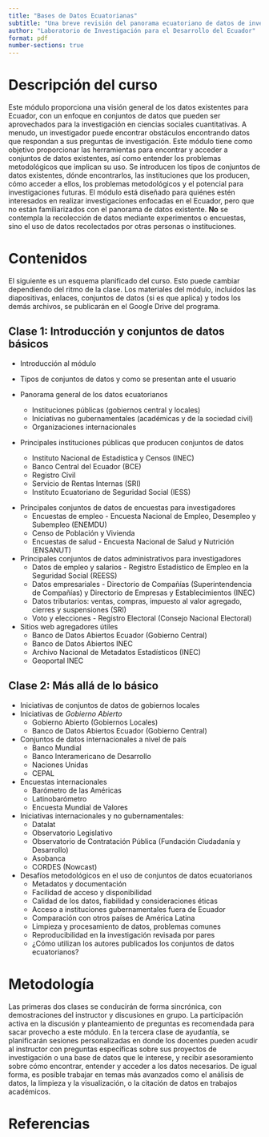 ```yaml
---
title: "Bases de Datos Ecuatorianas"
subtitle: "Una breve revisión del panorama ecuatoriano de datos de investigación"
author: "Laboratorio de Investigación para el Desarrollo del Ecuador"
format: pdf
number-sections: true
---
```


# Descripción del curso

Este módulo proporciona una visión general de los datos existentes para Ecuador, con un enfoque en conjuntos de datos que pueden ser aprovechados para la investigación en ciencias sociales cuantitativas. A menudo, un investigador puede encontrar obstáculos encontrando datos que respondan a sus preguntas de investigación. Este módulo tiene como objetivo proporcionar las herramientas para encontrar y acceder a conjuntos de datos existentes, así como entender los problemas metodológicos que implican su uso. Se introducen los tipos de conjuntos de datos existentes, dónde encontrarlos, las instituciones que los producen, cómo acceder a ellos, los problemas metodológicos y el potencial para investigaciones futuras. El módulo está diseñado para quiénes estén interesados en realizar investigaciones enfocadas en el Ecuador, pero que no están familiarizados con el panorama de datos existente. **No** se contempla la recolección de datos mediante experimentos o encuestas, sino el uso de datos recolectados por otras personas o instituciones.

# Contenidos {#sec-contents}

El siguiente es un esquema planificado del curso. Esto puede cambiar dependiendo del ritmo de la clase. Los materiales del módulo, incluidos las diapositivas, enlaces, conjuntos de datos (si es que aplica) y todos los demás archivos, se publicarán en el Google Drive del programa.

## Clase 1: Introducción y conjuntos de datos básicos

- Introducción al módulo
- Tipos de conjuntos de datos y como se presentan ante el usuario

- Panorama general de los datos ecuatorianos
    - Instituciones públicas (gobiernos central y locales)
    - Iniciativas no gubernamentales (académicas y de la sociedad civil)
    - Organizaciones internacionales

- Principales instituciones públicas que producen conjuntos de datos
    - Instituto Nacional de Estadística y Censos (INEC)
    - Banco Central del Ecuador (BCE)
    - Registro Civil
    - Servicio de Rentas Internas (SRI)
    - Instituto Ecuatoriano de Seguridad Social (IESS)

<!-- 

Para cada conjunto de datos, cubriremos los siguientes aspectos:
 - ¿De qué trata el conjunto de datos?
 - ¿Qué se puede hacer con él?
 - ¿Cómo acceder a él?
 - ¿Dónde encontrar la documentación?
 - Problemas y limitaciones
 - Ejemplos de investigaciones utilizando el conjunto de datos

!--->

- Principales conjuntos de datos de encuestas para investigadores
    - Encuestas de empleo - Encuesta Nacional de Empleo, Desempleo y Subempleo (ENEMDU)
    - Censo de Población y Vivienda
    - Encuestas de salud - Encuesta Nacional de Salud y Nutrición (ENSANUT)

- Principales conjuntos de datos administrativos para investigadores
    - Datos de empleo y salarios - Registro Estadístico de Empleo en la Seguridad Social (REESS)
    - Datos empresariales - Directorio de Compañías (Superintendencia de Compañías) y Directorio de Empresas y Establecimientos (INEC)
    - Datos tributarios: ventas, compras, impuesto al valor agregado, cierres y suspensiones (SRI)
    - Voto y elecciones - Registro Electoral (Consejo Nacional Electoral)

- Sitios web agregadores útiles
    - Banco de Datos Abiertos Ecuador (Gobierno Central)
    - Banco de Datos Abiertos INEC
    - Archivo Nacional de Metadatos Estadísticos (INEC)
    - Geoportal INEC

## Clase 2: Más allá de lo básico

- Iniciativas de conjuntos de datos de gobiernos locales
- Iniciativas de *Gobierno Abierto*
    - Gobierno Abierto (Gobiernos Locales)
    - Banco de Datos Abiertos Ecuador (Gobierno Central)
- Conjuntos de datos internacionales a nivel de país
    - Banco Mundial
    - Banco Interamericano de Desarrollo
    - Naciones Unidas
    - CEPAL
- Encuestas internacionales
    - Barómetro de las Américas
    - Latinobarómetro
    - Encuesta Mundial de Valores
- Iniciativas internacionales y no gubernamentales:
    - Datalat
    - Observatorio Legislativo
    - Observatorio de Contratación Pública (Fundación Ciudadanía y Desarrollo)
    - Asobanca
    - CORDES (Nowcast)

- Desafíos metodológicos en el uso de conjuntos de datos ecuatorianos
    - Metadatos y documentación
    - Facilidad de acceso y disponibilidad
    - Calidad de los datos, fiabilidad y consideraciones éticas
    - Acceso a instituciones gubernamentales fuera de Ecuador
    - Comparación con otros países de América Latina
    - Limpieza y procesamiento de datos, problemas comunes
    - Reproducibilidad en la investigación revisada por pares
    - ¿Cómo utilizan los autores publicados los conjuntos de datos ecuatorianos?

# Metodología

Las primeras dos clases se conducirán de forma sincrónica, con demostraciones del instructor y discusiones en grupo. La participación activa en la discusión y planteamiento de preguntas es recomendada para sacar provecho a este módulo. En la tercera clase de ayudantía, se planificarán sesiones personalizadas en donde los docentes pueden acudir al instructor con preguntas específicas sobre sus proyectos de investigación o una base de datos que le interese, y recibir asesoramiento sobre cómo encontrar, entender y acceder a los datos necesarios. De igual forma, es posible trabajar en temas más avanzados como el análisis de datos, la limpieza y la visualización, o la citación de datos en trabajos académicos.

# Referencias